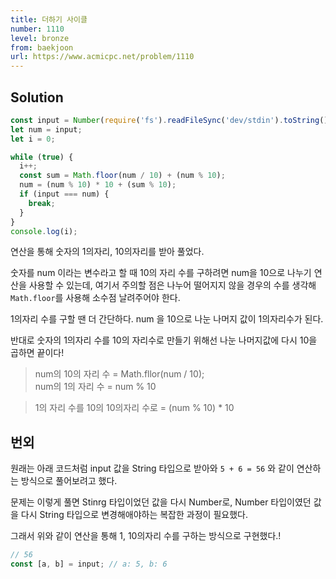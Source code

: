 ```yaml
---
title: 더하기 사이클
number: 1110
level: bronze
from: baekjoon
url: https://www.acmicpc.net/problem/1110
---
```


## Solution

```js
const input = Number(require('fs').readFileSync('dev/stdin').toString());
let num = input;
let i = 0;

while (true) {
  i++;
  const sum = Math.floor(num / 10) + (num % 10);
  num = (num % 10) * 10 + (sum % 10);
  if (input === num) {
    break;
  }
}
console.log(i);
```

연산을 통해 숫자의 1의자리, 10의자리를 받아 풀었다.

숫자를 num 이라는 변수라고 할 때 10의 자리 수를 구하려면 num을 10으로 나누기 연산을 사용할 수 있는데,
여기서 주의할 점은 나누어 떨어지지 않을 경우의 수를 생각해 `Math.floor`를 사용해 소수점 날려주어야 한다.

1의자리 수를 구할 땐 더 간단하다. num 을 10으로 나눈 나머지 값이 1의자리수가 된다.

반대로 숫자의 1의자리 수를 10의 자리수로 만들기 위해선 나눈 나머지값에 다시 10을 곱하면 끝이다!

> num의 10의 자리 수 = Math.fllor(num / 10);  
> num의 1의 자리 수 = num % 10

> 1의 자리 수를 10의 10의자리 수로 = (num % 10) \* 10

## 번외

원래는 아래 코드처럼 input 값을 String 타입으로 받아와 `5 + 6 = 56` 와 같이 연산하는 방식으로 풀어보려고 했다.

문제는 이렇게 풀면 Stinrg 타입이었던 값을 다시 Number로, Number 타입이였던 값을 다시 String 타입으로 변경해애야하는 복잡한 과정이 필요했다.

그래서 위와 같이 연산을 통해 1, 10의자리 수를 구하는 방식으로 구현했다.!

```js
// 56
const [a, b] = input; // a: 5, b: 6
```
